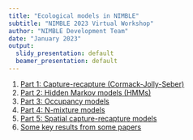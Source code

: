 ```yaml
---
title: "Ecological models in NIMBLE"
subtitle: "NIMBLE 2023 Virtual Workshop"
author: "NIMBLE Development Team"
date: "January 2023"
output:
  slidy_presentation: default
  beamer_presentation: default
---
```


1. [Part 1: Capture-recapture (Cormack-Jolly-Seber)](ecological_models_part1_CJS.html)
2. [Part 2: Hidden Markov models (HMMs)](ecological_models_part2_HMM.html)
3. [Part 3: Occupancy models](ecological_models_part3_occupancy.html)
4. [Part 4: N-mixture models](ecological_models_part4_ZIPNmixture.html)
5. [Part 5: Spatial capture-recapture models ](ecological_models_part5_SCR.html)
6. [Some key results from some papers](nimble_ecological_examples.pdf)
